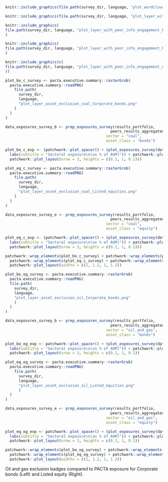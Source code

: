 ```{=latex}

\section{Climate Action Survey}

This section provides insights in the effectiveness of climate actions on an institutional level. The results base on the complementary qualitative climate action survey. The survey results are compared to peers and the quantitative results of this portfolio. Please note that survey answers were self-reported and not verified by 2DII, RMI, and WP.

\fbox{\begin{minipage}{\textwidth}
\textbf{Explanation on dart charts below:} The dart charts are a newly developed chart type that depicts your climate-relevant measures. Each circle represents one climate relevant measure and is colored in case the measure is in place. The level of effectiveness of the measures increases from the outer to the inner ring and with colour intensity. The more circles are filled from the outer to the inner circle, the more ambitious are your institution’s climate actions. For more information on the specific measures shown in the layers, please refer to the Annex. 
\end{minipage}
}

\begin{esbox}{Overview}[\engagementImage]

On the left hand side, you find the initiatives you are part of. The larger the font size, the more peers are part of it. In the middle, you see a dart chart indicating your climate strategy. On the right, you can see how many of your peers have all three climate strategies in place, which is considered as best practice.

\begin{center}
\begin{minipage}{0.4\textwidth}
```

```r
knitr::include_graphics(file.path(survey_dir, language, "plot_wordcloud.png"))
```

```{=latex}
\end{minipage}%
\hspace{0.15\textwidth}
\begin{minipage}{0.4\textwidth}
```


```r
knitr::include_graphics(file.path(survey_dir, language, "plot_layer_with_peer_info_climate_goals.png"))
```

```{=latex}

\end{minipage}%
\end{center}

(Left) Initiatives you (dark blue) and your peers (light blue) are part of. (Right) Your climate strategy badge compared and peer comparison.

\end{esbox}

\begin{esbox}{Investee engagement per sector}[\engagementImage]

Research shows that engagement is one of the most effective ways to improve climate goal alignment of companies invested through equity and bonds. Therefore, the engagement dart charts below show your engagement measures for three climate crucial sectors and thereby complement the previous alignment section. The text besides provides a comparison to the share of peers with best practice, i.e., the ones that have all layers covered.

\begin{center}
\begin{minipage}{0.3\textwidth}
```

```r
knitr::include_graphics(
file.path(survey_dir, language, "plot_layer_with_peer_info_engagement_Fossil_Fuels.png")
)
```

```{=latex}
\end{minipage}%
\begin{minipage}{0.3\textwidth}
```


```r
knitr::include_graphics(
file.path(survey_dir, language, "plot_layer_with_peer_info_engagement_Power.png")
)
```

```{=latex}
\end{minipage}%
\begin{minipage}{0.3\textwidth}
```


```r
knitr::include_graphics(c(
file.path(survey_dir, language, "plot_layer_with_peer_info_engagement_Automotive.png")
))
```

```{=latex}
\end{minipage}%

Engagement badges and peer comparison per sector. Left: Fossil Fuels, Middle: Automotive, Right: Power.

\end{center}

\end{esbox}

\begin{esbox}{Negative screening vs. fossil fuel PACTA exposure}[\engagementImage]

These charts compare the reported climate-aligned strategies to the exposure to coal mining and oil \& gas extraction. If exclusion strategies are applied at an institutional level, it is expected that exposure in these technologies will be zero or very low compared to the total portfolios peers.

\begin{center}
```

```r
plot_bo_c_survey <- pacta.executive.summary::rasterGrob(
  pacta.executive.summary::readPNG(
    file.path(
      survey_dir, 
      language, 
      "plot_layer_asset_exclusion_coal_Corporate_bonds.png"
    )
  )
)

data_exposures_survey_b <- prep_exposures_survey(results_portfolio,
                                               peers_results_aggregated,
                                             sector = "coal",
                                             asset_class = "bonds")

plot_bo_c_exp <- (patchwork::plot_spacer() + (plot_exposures_survey(data_exposures_survey_b) +
  labs(subtitle = "Sectoral exposure\n(as % of AUM)")) + patchwork::plot_spacer() +
  patchwork::plot_layout(nrow = 3, heights = c(0.1, 1, 0.1)))

plot_eq_c_survey <- pacta.executive.summary::rasterGrob(
  pacta.executive.summary::readPNG(
    file.path(
      survey_dir, 
      language, 
      "plot_layer_asset_exclusion_coal_Listed_equities.png"
    )
  )
)

data_exposures_survey_e <- prep_exposures_survey(results_portfolio, 
                                               peers_results_aggregated,
                                             sector = "coal",
                                             asset_class = "equity")

plot_eq_c_exp <- (patchwork::plot_spacer() + (plot_exposures_survey(data_exposures_survey_e) +
  labs(subtitle = "Sectoral exposure\n(as % of AUM)")) + patchwork::plot_spacer() +
  patchwork::plot_layout(nrow = 3, heights = c(0.1, 1, 0.1)))

patchwork::wrap_elements(plot_bo_c_survey) + patchwork::wrap_elements(plot_bo_c_exp) +
  patchwork::wrap_elements(plot_eq_c_survey) + patchwork::wrap_elements(plot_eq_c_exp) +
  patchwork::plot_layout(widths = c(1, 1.2, 1, 1.2))
```

```{=latex}

Coal exclusion badges compared to PACTA exposure for Corporate bonds (Left) and Listed equity (Right).

```


```r
plot_bo_og_survey <- pacta.executive.summary::rasterGrob(
  pacta.executive.summary::readPNG(
  file.path(
    survey_dir, 
    language, 
    "plot_layer_asset_exclusion_oil_Corporate_bonds.png"
    )
  )
)

data_exposures_survey_b <- prep_exposures_survey(results_portfolio, 
                                               peers_results_aggregated,
                                             sector = "oil_and_gas",
                                             asset_class = "bonds")

plot_bo_og_exp <- patchwork::plot_spacer() + (plot_exposures_survey(data_exposures_survey_b) +
  labs(subtitle = "Sectoral exposure\n(as % of AUM)")) + patchwork::plot_spacer() +
  patchwork::plot_layout(nrow = 3, heights = c(0.1, 1, 0.1))

plot_eq_og_survey <- pacta.executive.summary::rasterGrob(
  pacta.executive.summary::readPNG(
    file.path(
      survey_dir, 
      language, 
      "plot_layer_asset_exclusion_oil_Listed_equities.png"
      )
  )
)

data_exposures_survey_e <- prep_exposures_survey(results_portfolio, 
                                               peers_results_aggregated,
                                             sector = "oil_and_gas",
                                             asset_class = "equity")

plot_eq_og_exp <- patchwork::plot_spacer() + (plot_exposures_survey(data_exposures_survey_e) +
  labs(subtitle = "Sectoral exposure\n(as % of AUM)")) + patchwork::plot_spacer() +
  patchwork::plot_layout(nrow = 3, heights = c(0.1, 1, 0.1))

patchwork::wrap_elements(plot_bo_og_survey) + patchwork::wrap_elements(plot_bo_og_exp) +
  patchwork::wrap_elements(plot_eq_og_survey) + patchwork::wrap_elements(plot_eq_og_exp) +
  patchwork::plot_layout(widths = c(1, 1.2, 1, 1.2))
```

Oil and gas exclusion badges compared to PACTA exposure for Corporate bonds (Left) and Listed equity (Right).

```{=latex}
\end{center}
\end{esbox}
\newpage
```

